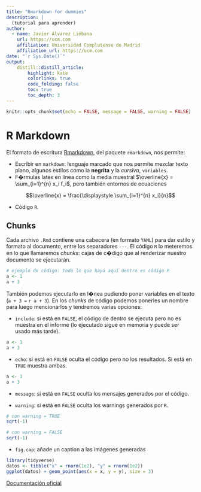 ```yaml
---
title: "Rmarkdown for dummies"
description: |
  (tutorial para aprender)
author:
  - name: Javier Álvarez Liébana
    url: https://ucm.com
    affiliation: Universidad Complutense de Madrid
    affiliation_url: https://ucm.com
date: "`r Sys.Date()`"
output:
    distill::distill_article:
        highlight: kate
        colorlinks: true
        code_folding: false
        toc: true            
        toc_depth: 3
---
```


```r
knitr::opts_chunk$set(echo = FALSE, message = FALSE, warning = FALSE)
```


# R Markdown {#intro} 

El formato de escritura [Rmarkdown](https://rmarkdown.rstudio.com/), del paquete `rmarkdown`, nos permite:

* Escribir en `markdown`: lenguaje marcado que nos permite mezclar texto plano, algunos estilos como la **negrita** y la _cursiva_, `variables`.
* F�rmulas latex en línea como la media muestral $\overline{x} = \sum_{i=1}^{n} x_i f_i$, pero también entornos de ecuaciones

$$\overline{x} = \frac{\displaystyle \sum_{i=1}^{n} x_i}{n}$$

* Código `R`.

## Chunks {#chunks}

Cada archivo `.Rmd` contiene una cabecera (en formato `YAML`) para dar estilo y formato al documento, entre los separadores `---`. El código `R` lo meteremos en lo que llamaremos _chunks_: cajas de c�digo que al renderizar nuestro documento se ejecutarán. 

```r
# ejemplo de código: todo lo que haya aquí dentro es código R
a <- 1
a + 3
```

También podemos ejecutarlo en l�nea pudiendo poner variables en el texto (`a + 3 =` `r a + 3`). En los _chunks_ de código podemos ponerles un nombre para luego mencionarlos \ref{my_chunk} y tendremos varias opciones:

* `include`: si está en `FALSE`, el código de dentro se ejecuta pero no es muestra en el informe (lo ejecutado sigue en memoria y puede ser usado más tarde).

```r
a <- 1
a + 3
```

* `echo`: si está en `FALSE` oculta el código pero no los resultados. Si está en `TRUE` muestra ambas.

```r
a <- 1
a + 3
```

* `message`: si está en `FALSE` oculta los mensajes generados por el código.

* `warning`: si está en `FALSE` oculta los warnings generados por `R`.

```r
# con warning = TRUE
sqrt(-1)
```

```r
# con warning = FALSE
sqrt(-1)
```

* `fig.cap`: añade un caption a las imágenes generadas

```r
library(tidyverse)
datos <- tibble("x" = rnorm(1e2), "y" = rnorm(1e2))
ggplot(datos) + geom_point(aes(x = x, y = y), size = 3)
```

[Documentación oficial](https://rmarkdown.rstudio.com/)
